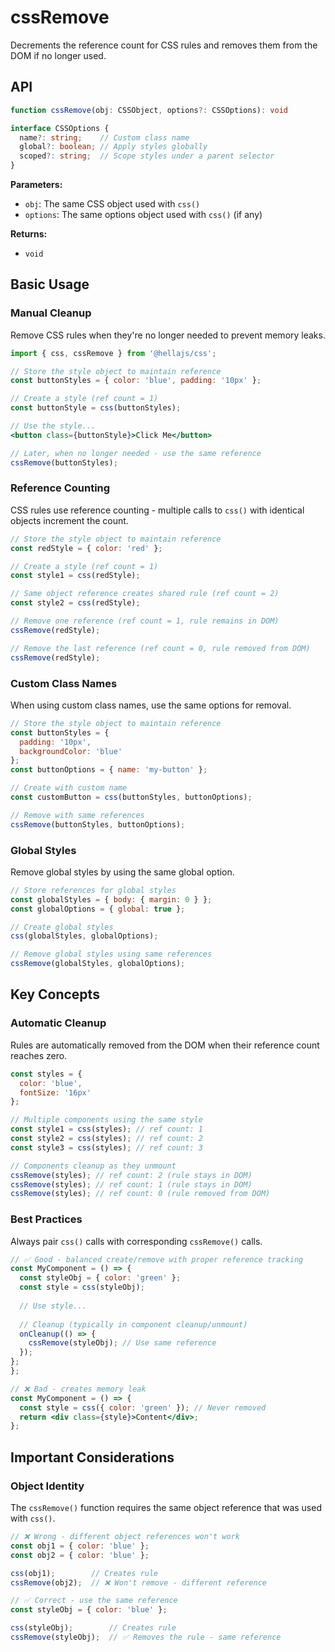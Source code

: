 # cssRemove

Decrements the reference count for CSS rules and removes them from the DOM if no longer used.

## API

```typescript
function cssRemove(obj: CSSObject, options?: CSSOptions): void

interface CSSOptions {
  name?: string;    // Custom class name
  global?: boolean; // Apply styles globally
  scoped?: string;  // Scope styles under a parent selector
}
```

**Parameters:**
- `obj`: The same CSS object used with `css()`
- `options`: The same options object used with `css()` (if any)

**Returns:**
- `void`

## Basic Usage

### Manual Cleanup

Remove CSS rules when they're no longer needed to prevent memory leaks.

```jsx
import { css, cssRemove } from '@hellajs/css';

// Store the style object to maintain reference
const buttonStyles = { color: 'blue', padding: '10px' };

// Create a style (ref count = 1)
const buttonStyle = css(buttonStyles);

// Use the style...
<button class={buttonStyle}>Click Me</button>

// Later, when no longer needed - use the same reference
cssRemove(buttonStyles);
```

### Reference Counting

CSS rules use reference counting - multiple calls to `css()` with identical objects increment the count.

```jsx
// Store the style object to maintain reference
const redStyle = { color: 'red' };

// Create a style (ref count = 1)
const style1 = css(redStyle);

// Same object reference creates shared rule (ref count = 2)
const style2 = css(redStyle);

// Remove one reference (ref count = 1, rule remains in DOM)
cssRemove(redStyle);

// Remove the last reference (ref count = 0, rule removed from DOM)
cssRemove(redStyle);
```

### Custom Class Names

When using custom class names, use the same options for removal.

```jsx
// Store the style object to maintain reference
const buttonStyles = {
  padding: '10px',
  backgroundColor: 'blue'
};
const buttonOptions = { name: 'my-button' };

// Create with custom name
const customButton = css(buttonStyles, buttonOptions);

// Remove with same references
cssRemove(buttonStyles, buttonOptions);
```

### Global Styles

Remove global styles by using the same global option.

```jsx
// Store references for global styles
const globalStyles = { body: { margin: 0 } };
const globalOptions = { global: true };

// Create global styles
css(globalStyles, globalOptions);

// Remove global styles using same references
cssRemove(globalStyles, globalOptions);
```

## Key Concepts

### Automatic Cleanup

Rules are automatically removed from the DOM when their reference count reaches zero.

```jsx
const styles = { 
  color: 'blue', 
  fontSize: '16px' 
};

// Multiple components using the same style
const style1 = css(styles); // ref count: 1
const style2 = css(styles); // ref count: 2
const style3 = css(styles); // ref count: 3

// Components cleanup as they unmount
cssRemove(styles); // ref count: 2 (rule stays in DOM)
cssRemove(styles); // ref count: 1 (rule stays in DOM)
cssRemove(styles); // ref count: 0 (rule removed from DOM)
```

### Best Practices

Always pair `css()` calls with corresponding `cssRemove()` calls.

```jsx
// ✅ Good - balanced create/remove with proper reference tracking
const MyComponent = () => {
  const styleObj = { color: 'green' };
  const style = css(styleObj);
  
  // Use style...
  
  // Cleanup (typically in component cleanup/unmount)
  onCleanup(() => {
    cssRemove(styleObj); // Use same reference
  });
};
};

// ❌ Bad - creates memory leak
const MyComponent = () => {
  const style = css({ color: 'green' }); // Never removed
  return <div class={style}>Content</div>;
};
```

## Important Considerations

### Object Identity

The `cssRemove()` function requires the same object reference that was used with `css()`.

```jsx
// ❌ Wrong - different object references won't work
const obj1 = { color: 'blue' };
const obj2 = { color: 'blue' };

css(obj1);        // Creates rule
cssRemove(obj2);  // ❌ Won't remove - different reference

// ✅ Correct - use the same reference
const styleObj = { color: 'blue' };

css(styleObj);        // Creates rule
cssRemove(styleObj);  // ✅ Removes the rule - same reference
```